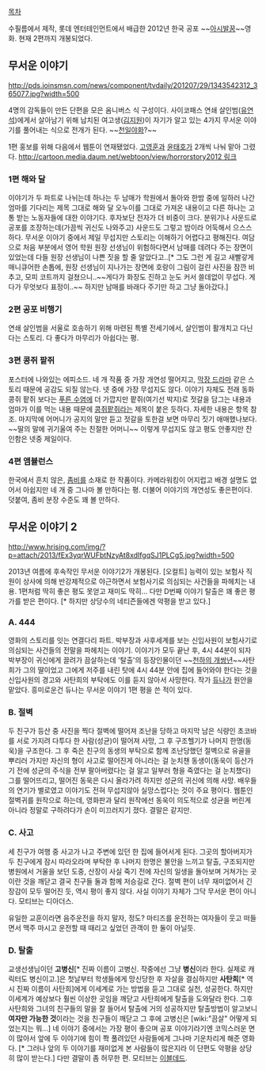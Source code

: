 [[목차]]

수필름에서 제작, 롯데 엔터테인먼트에서 배급한 2012년 한국 공포 ~~[[아시발꿈]]~~영화. 현재 2편까지 개봉되었다.
== 무서운 이야기 ==
http://pds.joinsmsn.com/news/component/tvdaily/201207/29/1343542312_365077.jpg?width=500

4명의 감독들이 만든 단편을 모은 옴니버스 식 구성이다. 사이코패스 연쇄 살인범([[유연석]])에게서 살아남기 위해 납치된 여고생([[김지원]])이 자기가 알고 있는 4가지 무서운 이야기를 풀어내는 식으로 전개가 된다. ~~[[천일야화]]?~~

1편 홍보를 위해 다음에서 웹툰이 연재됐었다. [[고영훈]]과 [[윤태호]]가 2개씩 나눠 맡아 그렸다. [[http://cartoon.media.daum.net/webtoon/view/horrorstory2012 링크]]
=== 1편 해와 달 ===
이야기가 두 파트로 나뉘는데 하나는 두 남매가 학원에서 돌아와 한밤 중에 일하러 나간 엄마를 기다리는 제목 그대로 해와 달 오누이를 그대로 가져온 내용이고 다른 하나는 고통 받는 노동자들에 대한 이야기다. 후자보단 전자가 더 비중이 크다. 분위기나 사운드로 공포를 조장하는데(가끔씩 귀신도 나와주고) 사운드도 그렇고 밤이라 어둑해서 으스스하다. 무서운 이야기 중에서 제일 무섭지만 스토리는 이해하기 어렵다고 평해진다. 여담으로 처음 부분에서 영어 학원 원장 선생님이 위험하다면서 남매를 데려다 주는 장면이 있었는데 다들 원장 선생님이 나쁜 짓을 할 줄 알았다고..[* 그도 그런 게 길고 새빨갛게 매니큐어한 손톱에, 원장 선생님이 지나가는 장면에 호랑이 그림이 걸린 사진을 잠깐 비추고, 모피 코트까지 걸쳤으니..~~게다가 화장도 진하고 눈도 커서 쓸데없이 무섭다. 게다가 무엇보다 표정이..~~ 하지만 남매를 바래다 주기만 하고 그냥 돌아갔다.]

=== 2편 공포 비행기 ===
연쇄 살인범을 서울로 호송하기 위해 마련된 특별 전세기에서, 살인범이 활개치고 다닌다는 스토리. 다 좋다가 마무리가 아쉽다는 평.

=== 3편 콩쥐 팥쥐 ===
포스터에 나와있는 에피소드. 네 개 작품 중 가장 개연성 떨어지고, [[막장 드라마]] 같은 스토리 때문에 공감도 되질 않는다. 넷 중에 가장 무섭지도 않다. 이야기 자체도 전래 동화 콩쥐 팥쥐 보다는 [[푸른 수염]]에 더 가깝지만 팥쥐(여기선 박지)로 젓갈을 담그는 내용과 엄마가 이를 먹는 내용 때문에 [[콩쥐팥쥐]]라는 제목이 붙은 듯하다. 자세한 내용은 항목 참조. 마지막에 어머니가 공지의 말만 듣고 젓갈을 토한걸 보면 마무리 짓기 애매했나보다. ~~딸의 말에 귀기울여 주는 친절한 어머니~~
이렇게 무섭지도 않고 평도 안좋지만 잔인함은 넷중 제일이다.

=== 4편 앰뷸런스 ===
한국에서 흔치 않은, [[좀비]]를 소재로 한 작품이다. 카메라워킹이 어지럽고 배경 설명도 없어서 아쉽지만 네 개 중 그나마 볼 만하다는 평. 더불어 이야기의 개연성도 좋은편이다. 덧붙여, 좀비 분장 수준도 꽤 볼 만하다.

== 무서운 이야기 2 ==
http://www.hrising.com/img/?p=attach/2013/fEx3yqrWUFbtNzyAt8xdIfgqSJ1PLCg5.jpg?width=500

2013년 여름에 후속작인 무서운 이야기2가 개봉된다. [오컬트] 능력이 있는 보험사 직원이 상사에 의해 반강제적으로 야근하면서 보험사기로 의심되는 사건들을 파헤치는 내용. 1편처럼 딱히 좋은 평도 못얻고 재미도 딱히... 다만 D번째 이야기 탈출은 꽤 좋은 평가를 받은 편이다. [* 하지만 상당수의 네티즌들에겐 악평을 받고 있다.]

=== A. 444 ===
영화의 스토리를 잇는 연결다리 파트. 박부장과 사후세계를 보는 신입사원이 보험사기로 의심되는 사건들의 전말을 파헤치는 이야기. 이야기가 모두 끝난 후, 4시 44분이 되자 박부장이 귀신에게 끌려가 끔살하는데 '탈출'의 등장인물이던 ~~[[천하의 개쌍년]]~~사탄희가 그의 딸이었고 그에게 저주를 내린 탓에 4시 44분 안에 집에 들어와야 한다는 것을 신입사원의 경고와 사탄희의 부탁에도 이를 듣지 않아서 사망한다. 작가 [[듀나]]가 원안을 맡았다. 흥미로운건 듀나는 무서운 이야기 1편 평을 쓴 적이 있다.
=== B. 절벽 ===
두 친구가 등산 중 사진을 찍다 절벽에 떨어져 조난을 당하고 마지막 남은 식량인 초코바를 서로 가지려 다투다 한 사람(성균)이 떨어져 사망, 그 후 구조헬기가 나머지 한명(동욱)을 구조한다. 그 후 죽은 친구의 동생의 부탁으로 함께 조난당했던 절벽으로 유골을 뿌리러 가지만 자신의 형이 사고로 떨어진게 아니라는 걸 눈치챈 동생이(동욱이 등산가기 전에 성균의 주식을 전부 팔아버렸다는 걸 알고 일부러 형을 죽였다는 걸 눈치챘다) 그를 떨어뜨리고, 떨어진 동욱은 다시 올라가려 하지만 성균의 귀신에 의해 사망. 배우들의 연기가 별로였고 이야기도 전혀 무섭지않아 실망스럽다는 것이 주요 평이다. 웹툰인 절벽귀를 원작으로 하는데, 영화판과 달리 원작에선 동욱이 의도적으로 성균을 버린게 아니라 정말로 구하려다가 손이 미끄러지기 졌다. 결말은 같지만.
=== C. 사고 ===
세 친구가 여행 중 사고가 나고 주변에 있던 한 집에 들어서게 된다. 그곳의 할아버지가 두 친구에게 잠시 따라오라며 부탁한 후 나머지 한명은 불안을 느끼고 탈출, 구조되지만 병원에서 거울을 보던 도중, 산장이 사실 죽기 전에 자신의 일생을 돌아보며 거쳐가는 곳이란 것을 깨닫고 결국 친구들 둘과 함께 저승길로 간다. 절벽 편이 너무 재미없어서 긴장감이 모두 떨어진 듯, 역시 평이 좋지 않다. 사실 이야기 자체가 그닥 무서운 편이 아니다. 모티브는 디아더스.

유일한 교훈이라면 음주운전을 하지 말자, 정도? 마티즈를 운전하는 여자들이 웃고 떠들면서 맥주 마시고 운전할 때 때리고 싶었던 관객이 한 둘이 아닐듯.
=== D. 탈출 ===
교생선생님이던 '''고병신'''[* 진짜 이름이 고병신. 작중에선 그냥 '''병신'''이라 한다. 실제로 캐릭터도 병신이고.]은 첫날부터 학생들에게 망신당한 후 자살을 결심하지만 '''사탄희'''[* 역시 진짜 이름이 사탄희]에게 이세계로 가는 방법을 듣고 그대로 실천, 성공한다. 하지만 이세계가 예상보다 훨씬 이상한 곳임을 깨닫고 사탄희에게 탈출을 도와달라 한다. 그후 사탄희와 그녀의 친구들의 말을 잘 들어서 탈출에 거의 성공하지만 탈출방법이 알고보니 '''여자만 가능한 것'''이라는 것을 친구들이 깨닫고 그 후에 고병신은 [wiki:"끔살" 어떻게 되었는지는 뭐...] 네 이야기 중에서는 가장 평이 좋으며 공포 이야기라기엔 코믹스러운 면이 많아서 앞에 두 이야기에 힘이 쫙 풀려있던 사람들에게 그나마 기운차리게 해준 영화다. [* 그러나 앞의 두 이야기를 재미없게 본 사람들이 많은지라 이 단편도 악평을 상당히 많이 받는다.] 다만 결말이 좀 허무한 편. 모티브는 [[이블데드]].
